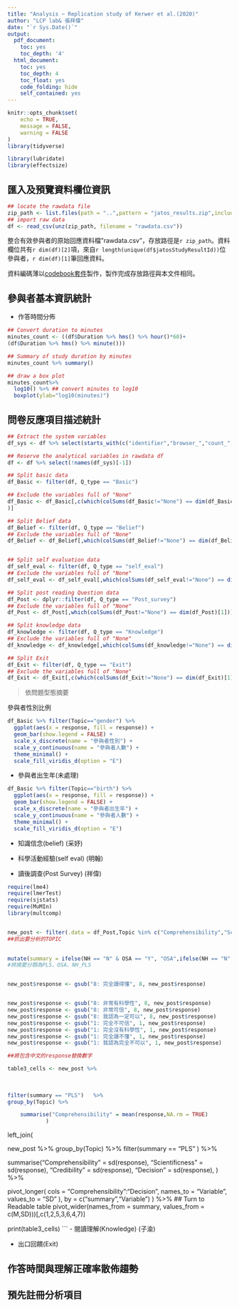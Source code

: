 ```yaml
---
title: "Analysis ~ Replication study of Kerwer et al.(2020)"
author: "LCP lab& 張祥偉"
date: "`r Sys.Date()`"
output:
  pdf_document:
    toc: yes
    toc_depth: '4'
  html_document:
    toc: yes
    toc_depth: 4
    toc_float: yes
    code_folding: hide
    self_contained: yes
---
```



```r
knitr::opts_chunk$set(
	echo = TRUE,
	message = FALSE,
	warning = FALSE
)
library(tidyverse)

library(lubridate)
library(effectsize)
```


## 匯入及預覽資料欄位資訊

```r
## locate the rawdata file
zip_path <- list.files(path = "..",pattern = "jatos_results.zip",include.dirs = TRUE,recursive = TRUE,full.names = TRUE)
## import raw data
df <- read_csv(unz(zip_path, filename = "rawdata.csv"))
```


整合有效參與者的原始回應資料檔"rawdata.csv"，存放路徑是`r zip_path`。資料欄位共有`r dim(df)[2]`項，來自`r length(unique(df$jatosStudyResultId))`位參與者，`r dim(df)[1]`筆回應資料。

資料編碼薄以[codebook套件](codebook.Rmd)製作，製作完成存放路徑與本文件相同。

## 參與者基本資訊統計


- 作答時間分佈


```r
## Convert duration to minutes
minutes_count <- ((df$Duration %>% hms() %>% hour()*60)+
(df$Duration %>% hms() %>% minute())) 

## Summary of study duration by minutes 
minutes_count %>% summary()

## draw a box plot
minutes_count%>%
  log10() %>% ## convert minutes to log10
  boxplot(ylab="log10(minutes)")
```


## 問卷反應項目描述統計

```r
## Extract the system variables
df_sys <- df %>% select(starts_with(c("identifier","browser_","count_","date_","experiment_","jatosV","screen_","system_","Start ","Last ","Duration","Batch","Worker ","State","Message")))

## Reserve the analytical variables in rawdata df
df <- df %>% select(!names(df_sys)[-1])

## Split basic data
df_Basic <- filter(df, Q_type == "Basic")

## Exclude the variables full of "None"
df_Basic <- df_Basic[,c(which(colSums(df_Basic!="None") == dim(df_Basic)[1]),which(is.na(colSums(df_Basic!="None") == dim(df_Basic)[1])) # Get "response"
)]

## Split Belief data
df_Belief <- filter(df, Q_type == "Belief")
## Exclude the variables full of "None"
df_Belief <- df_Belief[,which(colSums(df_Belief!="None") == dim(df_Belief)[1])]


## Split self evaluation data
df_self_eval <- filter(df, Q_type == "self_eval")
## Exclude the variables full of "None"
df_self_eval <- df_self_eval[,which(colSums(df_self_eval!="None") == dim(df_self_eval)[1])]

## Split post reading Question data
df_Post <- dplyr::filter(df, Q_type == "Post_survey")
## Exclude the variables full of "None"
df_Post <- df_Post[,which(colSums(df_Post!="None") == dim(df_Post)[1])]

## Split knowledge data
df_knowledge <- filter(df, Q_type == "Knowledge")
## Exclude the variables full of "None"
df_knowledge <- df_knowledge[,which(colSums(df_knowledge!="None") == dim(df_knowledge)[1])]

## Split Exit
df_Exit <- filter(df, Q_type == "Exit")
## Exclude the variables full of "None"
df_Exit <- df_Exit[,c(which(colSums(df_Exit!="None") == dim(df_Exit)[1]),which(is.na(colSums(df_Exit!="None") == dim(df_Exit)[1]))) ]
```


> 依問題型態摘要

參與者性別比例

```r
df_Basic %>% filter(Topic=="gender") %>%
  ggplot(aes(x = response, fill = response)) +
  geom_bar(show.legend = FALSE) +
  scale_x_discrete(name = "參與者性別") +
  scale_y_continuous(name = "參與者人數") +
  theme_minimal() +
  scale_fill_viridis_d(option = "E")
```

- 參與者出生年(未處理)

```r
df_Basic %>% filter(Topic=="birth") %>%
  ggplot(aes(x = response, fill = response)) +
  geom_bar(show.legend = FALSE) +
  scale_x_discrete(name = "參與者出生年") +
  scale_y_continuous(name = "參與者人數") +
  theme_minimal() +
  scale_fill_viridis_d(option = "E")
```

- 知識信念(belief)
(采妤)


- 科學活動經驗(self eval)
(明翰)


- 讀後調查(Post Survey)
(祥偉)
```r

require(lme4)
require(lmerTest)
require(sjstats)
require(MuMIn)
library(multcomp)


new_post <- filter(.data = df_Post,Topic %in% c("Comprehensibility","Scientificness","Credibility","Veracity","Decision")) %>% 
##抓出要分析的TOPIC

  
mutate(summary = ifelse(NH == "N" & OSA == "Y", "OSA",ifelse(NH == "N" & OSA == "N", "PLS","NH_PLS"))) 
#將摘要分類為PLS、OSA、NH_PLS


new_post$response <- gsub("8: 完全讀得懂", 8, new_post$response)


new_post$response <- gsub("8: 非常有科學性", 8, new_post$response)
new_post$response <- gsub("8: 非常可信", 8, new_post$response)
new_post$response <- gsub("8: 我認為一定可以", 8, new_post$response)
new_post$response <- gsub("1: 完全不可信", 1, new_post$response)
new_post$response <- gsub("1: 完全沒有科學性", 1, new_post$response)
new_post$response <- gsub("1: 完全讀不懂", 1, new_post$response)
new_post$response <- gsub("1: 我認為完全不可以", 1, new_post$response) 

##將包含中文的response替換數字
```     

```r

table3_cells <- new_post %>%
                        
  
                            
filter(summary == "PLS")   %>%
group_by(Topic) %>%

    summarise("Comprehensibility" = mean(response,NA.rm = TRUE)
            ) 

```

left_join(

  new_post %>%
group_by(Topic) %>%
filter(summary == "PLS" )   %>%
  
  summarise("Comprehensibility" = sd(response),
          "Scientificness" = sd(response),
          "Credibility" = sd(response),
          "Decision" = sd(response),
            ) %>%  

    
  pivot_longer(
    cols = "Comprehensibility":"Decision",
    names_to = "Variable",
    values_to = "SD"
  ),
by = c("summary","Variable")
)  %>% 
  ## Turn to Readable table
    pivot_wider(names_from = summary, values_from = c(M,SD)))[,c(1,2,5,3,6,4,7)]

print(table3_cells)
```
- 閱讀理解(Knowledge)
(子渝)

- 出口回饋(Exit)


## 作答時間與理解正確率散佈趨勢



## 預先註冊分析項目

